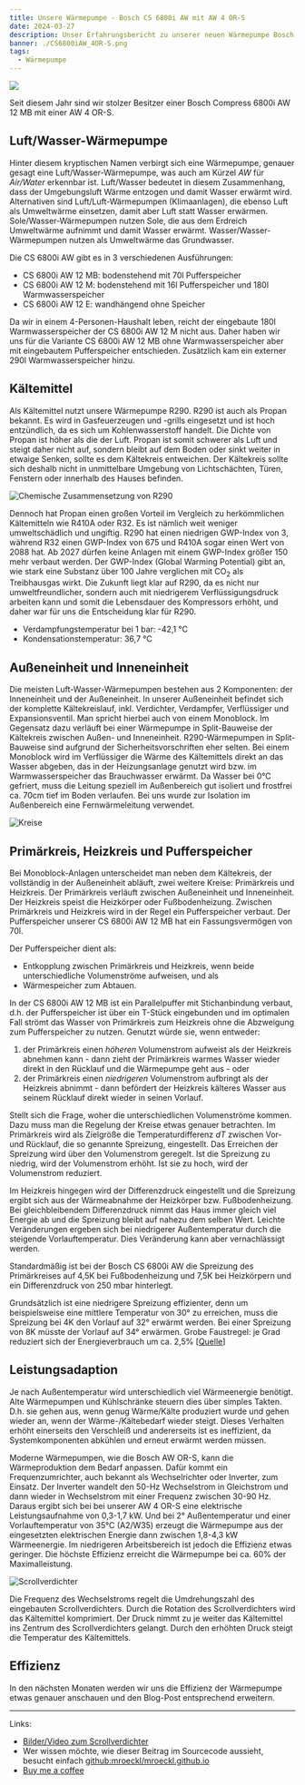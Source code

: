 ```yaml
---
title: Unsere Wärmepumpe - Bosch CS 6800i AW mit AW 4 OR-S
date: 2024-03-27
description: Unser Erfahrungsbericht zu unserer neuen Wärmepumpe Bosch CS 6800i AW mit AW 4 OR-S
banner: ./CS6800iAW_4OR-S.png
tags:
  - Wärmepumpe
---
```


![](./CS6800iAW_4OR-S.png)

Seit diesem Jahr sind wir stolzer Besitzer einer Bosch Compress 6800i AW 12 MB mit einer AW 4 OR-S.

## Luft/Wasser-Wärmepumpe

Hinter diesem kryptischen Namen verbirgt sich eine Wärmepumpe, genauer gesagt eine Luft/Wasser-Wärmepumpe, was auch am Kürzel *AW* für *Air/Water* erkennbar ist.
Luft/Wasser bedeutet in diesem Zusammenhang, dass der Umgebungsluft Wärme entzogen und damit Wasser erwärmt wird.
Alternativen sind Luft/Luft-Wärmepumpen (Klimaanlagen), die ebenso Luft als Umweltwärme einsetzen, damit aber Luft statt Wasser erwärmen.
Sole/Wasser-Wärmepumpen nutzen Sole, die aus dem Erdreich Umweltwärme aufnimmt und damit Wasser erwärmt.
Wasser/Wasser-Wärmepumpen nutzen als Umweltwärme das Grundwasser.

Die CS 6800i AW gibt es in 3 verschiedenen Ausführungen:

- CS 6800i AW 12 MB: bodenstehend mit 70l Pufferspeicher
- CS 6800i AW 12 M: bodenstehend mit 16l Pufferspeicher und 180l Warmwasserspeicher
- CS 6800i AW 12 E: wandhängend ohne Speicher

Da wir in einem 4-Personen-Haushalt leben, reicht der eingebaute 180l Warmwasserspeicher der CS 6800i AW 12 M nicht aus.
Daher haben wir uns für die Variante CS 6800i AW 12 MB ohne Warmwasserspeicher aber mit eingebautem Pufferspeicher entschieden.
Zusätzlich kam ein externer 290l Warmwasserspeicher hinzu.

## Kältemittel

Als Kältemittel nutzt unsere Wärmepumpe R290.
R290 ist auch als Propan bekannt.
Es wird in Gasfeuerzeugen und -grills eingesetzt und ist hoch entzündlich, da es sich um Kohlenwasserstoff handelt.
Die Dichte von Propan ist höher als die der Luft.
Propan ist somit schwerer als Luft und steigt daher nicht auf, sondern bleibt auf dem Boden oder sinkt weiter in etwaige Senken, sollte es dem Kältekreis entweichen.
Der Kältekreis sollte sich deshalb nicht in unmittelbare Umgebung von Lichtschächten, Türen, Fenstern oder innerhalb des Hauses befinden.

![Chemische Zusammensetzung von R290](./R290.png)

Dennoch hat Propan einen großen Vorteil im Vergleich zu herkömmlichen Kältemitteln wie R410A oder R32.
Es ist nämlich weit weniger umweltschädlich und ungiftig.
R290 hat einen niedrigen GWP-Index von 3, während R32 einen GWP-Index von 675 und R410A sogar einen Wert von 2088 hat.
Ab 2027 dürfen keine Anlagen mit einem GWP-Index größer 150 mehr verbaut werden.
Der GWP-Index (Global Warming Potential) gibt an, wie stark eine Substanz über 100 Jahre verglichen mit CO<sub>2</sub> als Treibhausgas wirkt.
Die Zukunft liegt klar auf R290, da es nicht nur umweltfreundlicher, sondern auch mit niedrigerem Verflüssigungsdruck arbeiten kann und somit die Lebensdauer des Kompressors erhöht, und daher war für uns die Entscheidung klar für R290.

- Verdampfungstemperatur bei 1 bar: -42,1 °C
- Kondensationstemperatur: 36,7 °C

## Außeneinheit und Inneneinheit

Die meisten Luft-Wasser-Wärmepumpen bestehen aus 2 Komponenten: der Inneneinheit und der Außeneinheit.
In unserer Außeneinheit befindet sich der komplette Kältekreislauf, inkl. Verdichter, Verdampfer, Verflüssiger und Expansionsventil.
Man spricht hierbei auch von einem Monoblock.
Im Gegensatz dazu verläuft bei einer Wärmepumpe in Split-Bauweise der Kältekreis zwischen Außen- und Inneneinheit.
R290-Wärmepumpen in Split-Bauweise sind aufgrund der Sicherheitsvorschriften eher selten.
Bei einem Monoblock wird im Verflüssiger die Wärme des Kältemittels direkt an das Wasser abgeben, das in der Heizungsanlage genutzt wird bzw. im Warmwasserspeicher das Brauchwasser erwärmt.
Da Wasser bei 0°C gefriert, muss die Leitung speziell im Außenbereich gut isoliert und frostfrei ca. 70cm tief im Boden verlaufen.
Bei uns wurde zur Isolation im Außenbereich eine Fernwärmeleitung verwendet.

![Kreise](./Kreise.png)

## Primärkreis, Heizkreis und Pufferspeicher

Bei Monoblock-Anlagen unterscheidet man neben dem Kältekreis, der vollständig in der Außeneinheit abläuft, zwei weitere Kreise: Primärkreis und Heizkreis.
Der Primärkreis verläuft zwischen Außeneinheit und Inneneinheit.
Der Heizkreis speist die Heizkörper oder Fußbodenheizung.
Zwischen Primärkreis und Heizkreis wird in der Regel ein Pufferspeicher verbaut.
Der Pufferspeicher unserer CS 6800i AW 12 MB hat ein Fassungsvermögen von 70l.

Der Pufferspeicher dient als:

- Entkopplung zwischen Primärkreis und Heizkreis, wenn beide unterschiedliche Volumenströme aufweisen, und als
- Wärmespeicher zum Abtauen.

In der CS 6800i AW 12 MB ist ein Parallelpuffer mit Stichanbindung verbaut, d.h. der Pufferspeicher ist über ein T-Stück eingebunden und im optimalen Fall strömt das Wasser von Primärkreis zum Heizkreis ohne die Abzweigung zum Pufferspeicher zu nutzen.
Genutzt würde sie, wenn entweder:

1. der Primärkreis einen _höheren_ Volumenstrom aufweist als der Heizkreis abnehmen kann - dann zieht der Primärkreis warmes Wasser wieder direkt in den Rücklauf und die Wärmepumpe geht aus - oder
2. der Primärkreis einen _niedrigeren_ Volumenstrom aufbringt als der Heizkreis abnimmt - dann befördert der Heizkreis kälteres Wasser aus seinem Rücklauf direkt wieder in seinen Vorlauf.

Stellt sich die Frage, woher die unterschiedlichen Volumenströme kommen.
Dazu muss man die Regelung der Kreise etwas genauer betrachten.
Im Primärkreis wird als Zielgröße die Temperaturdifferenz _dT_ zwischen Vor- und Rücklauf, die so genannte Spreizung, eingestellt.
Das Erreichen der Spreizung wird über den Volumenstrom geregelt.
Ist die Spreizung zu niedrig, wird der Volumenstrom erhöht.
Ist sie zu hoch, wird der Volumenstrom reduziert.

Im Heizkreis hingegen wird der Differenzdruck eingestellt und die Spreizung ergibt sich aus der Wärmeabnahme der Heizkörper bzw. Fußbodenheizung.
Bei gleichbleibendem Differenzdruck nimmt das Haus immer gleich viel Energie ab und die Spreizung bleibt auf nahezu dem selben Wert.
Leichte Veränderungen ergeben sich bei niedrigerer Außentemperatur durch die steigende Vorlauftemperatur.
Dies Veränderung kann aber vernachlässigt werden.

Standardmäßig ist bei der Bosch CS 6800i AW die Spreizung des Primärkreises auf 4,5K bei Fußbodenheizung und 7,5K bei Heizkörpern und ein Differenzdruck von 250 mbar hinterlegt.

Grundsätzlich ist eine niedrigere Spreizung effizienter, denn um beispielsweise eine mittlere Temperatur von 30° zu erreichen, muss die Spreizung bei 4K den Vorlauf auf 32° erwärmt werden.
Bei einer Spreizung von 8K müsste der Vorlauf auf 34° erwärmen.
Grobe Faustregel: je Grad reduziert sich der Energieverbrauch um ca. 2,5% [[Quelle](https://www.heizungsdiscount24.de/pdf/Junkers-Bosch-Compress-CS7000iAW-3-13-kW-Planungsunterlage.pdf)]

## Leistungsadaption

Je nach Außentemperatur wird unterschiedlich viel Wärmeenergie benötigt.
Alte Wärmepumpen und Kühlschränke steuern dies über simples Takten.
D.h. sie gehen aus, wenn genug Wärme/Kälte produziert wurde und gehen wieder an, wenn der Wärme-/Kältebedarf wieder steigt.
Dieses Verhalten erhöht einerseits den Verschleiß und andererseits ist es ineffizient, da Systemkomponenten abkühlen und erneut erwärmt werden müssen.

Moderne Wärmepumpen, wie die Bosch AW OR-S, kann die Wärmeproduktion dem Bedarf anpassen.
Dafür kommt ein Frequenzumrichter, auch bekannt als Wechselrichter oder Inverter, zum Einsatz.
Der Inverter wandelt den 50-Hz Wechselstrom in Gleichstrom und dann wieder in Wechselstrom mit einer Frequenz zwischen 30-90 Hz.
Daraus ergibt sich bei bei unserer AW 4 OR-S eine elektrische Leistungsaufnahme von 0,3-1,7 kW.
Und bei 2° Außentemperatur und einer Vorlauftemperatur von 35°C (A2/W35) erzeugt die Wärmepumpe aus der eingesetzten elektrischen Energie dann zwischen 1,8-4,3 kW Wärmeenergie.
Im niedrigeren Arbeitsbereich ist jedoch die Effizienz etwas geringer.
Die höchste Effizienz erreicht die Wärmepumpe bei ca. 60% der Maximalleistung.

![Scrollverdichter](./Scrollverdichter.png)

Die Frequenz des Wechselstroms regelt die Umdrehungszahl des eingebauten Scrollverdichters.
Durch die Rotation des Scrollverdichters wird das Kältemittel komprimiert.
Der Druck nimmt zu je weiter das Kältemittel ins Zentrum des Scrollverdichters gelangt.
Durch den erhöhten Druck steigt die Temperatur des Kältemittels.

## Effizienz

In den nächsten Monaten werden wir uns die Effizienz der Wärmepumpe etwas genauer anschauen und den Blog-Post entsprechend erweitern.


---

Links:

- [Bilder/Video zum Scrollverdichter](https://www.youtube.com/watch?v=oM3zJeGfpys)
- Wer wissen möchte, wie dieser Beitrag im Sourcecode aussieht, besucht einfach [github:mroeckl/mroeckl.github.io](https://github.com/mroeckl/mroeckl.github.io/tree/master/content/posts/2024/03/27)
- [Buy me a coffee](https://www.buymeacoffee.com/mroeckl)

